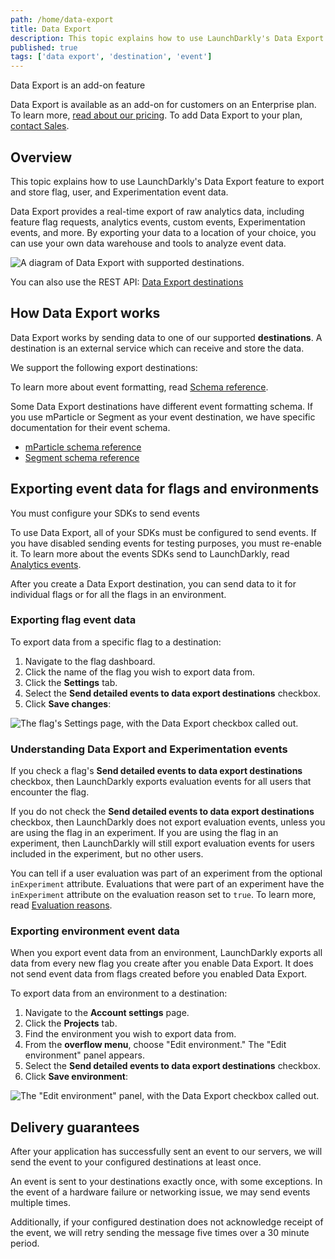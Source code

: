 ```yaml
---
path: /home/data-export
title: Data Export
description: This topic explains how to use LaunchDarkly's Data Export feature to export and store flag, user, and Experimentation event data. Data Export provides a real-time export of raw analytics data, including feature flag requests, analytics events, custom events, Experimentation events, and more.
published: true
tags: ['data export', 'destination', 'event']
---
```


<Callout intent="primary">
<CalloutTitle>Data Export is an add-on feature</CalloutTitle>
<CalloutDescription>

Data Export is available as an add-on for customers on an Enterprise plan. To learn more, [read about our pricing](https://launchdarkly.com/pricing/). To add Data Export to your plan, [contact Sales](https://launchdarkly.com/contact-sales/).

</CalloutDescription>
</Callout>

## Overview

This topic explains how to use LaunchDarkly's Data Export feature to export and store flag, user, and Experimentation event data.

Data Export provides a real-time export of raw analytics data, including feature flag requests, analytics events, custom events, Experimentation events, and more. By exporting your data to a location of your choice, you can use your own data warehouse and tools to analyze event data.

![A diagram of Data Export with supported destinations.](data-export.png)

<LearnMore>

You can also use the REST API: [Data Export destinations](https://apidocs.launchdarkly.com/tag/Data-Export-destinations)

</LearnMore>

## How Data Export works

Data Export works by sending data to one of our supported **destinations**. A destination is an external service which can receive and store the data.

We support the following export destinations:

<ChildPageList path="/home/data-export" omit="/home/data-export/schema-reference" />

To learn more about event formatting, read [Schema reference](/home/data-export/schema-reference).

Some Data Export destinations have different event formatting schema. If you use mParticle or Segment as your event destination, we have specific documentation for their event schema.

* [mParticle schema reference](/home/data-export/mparticle-schema-reference)
* [Segment schema reference](/home/data-export/segment-schema-reference)

## Exporting event data for flags and environments

<Callout intent="warning">
<CalloutTitle>You must configure your SDKs to send events</CalloutTitle>
<CalloutDescription>

To use Data Export, all of your SDKs must be configured to send events. If you have disabled sending events for testing purposes, you must re-enable it. To learn more about the events SDKs send to LaunchDarkly, read [Analytics events](/sdk/concepts/events).

</CalloutDescription>
</Callout>

After you create a Data Export destination, you can send data to it for individual flags or for all the flags in an environment.

### Exporting flag event data

To export data from a specific flag to a destination:

1. Navigate to the flag dashboard.
2. Click the name of the flag you wish to export data from.
3. Click the **Settings** tab.
4. Select the **Send detailed events to data export destinations** checkbox.
5. Click **Save changes**:

![The flag's Settings page, with the Data Export checkbox called out.](data-export-detailed-event-info-callout.png)

### Understanding Data Export and Experimentation events

If you check a flag's **Send detailed events to data export destinations** checkbox, then LaunchDarkly exports evaluation events for all users that encounter the flag.

If you do not check the **Send detailed events to data export destinations** checkbox, then LaunchDarkly does not export evaluation events, unless you are using the flag in an experiment. If you are using the flag in an experiment, then LaunchDarkly will still export evaluation events for users included in the experiment, but no other users.

You can tell if a user evaluation was part of an experiment from the optional `inExperiment` attribute. Evaluations that were part of an experiment have the `inExperiment` attribute on the evaluation reason set to `true`. To learn more, read [Evaluation reasons](/sdk/concepts/evaluation-reasons).

### Exporting environment event data

When you export event data from an environment, LaunchDarkly exports all data from every new flag you create after you enable Data Export. It does not send event data from flags created before you enabled Data Export.

To export data from an environment to a destination:

1. Navigate to the **Account settings** page.
2. Click the **Projects** tab.
3. Find the environment you wish to export data from.
4. From the **overflow menu**, choose "Edit environment." The "Edit environment" panel appears.
5. Select the **Send detailed events to data export destinations** checkbox.
6. Click **Save environment**:

![The "Edit environment" panel, with the Data Export checkbox called out.](data-export-env-detailed-event-info-callout.png)


## Delivery guarantees

After your application has successfully sent an event to our servers, we will send the event to your configured destinations at least once.

An event is sent to your destinations exactly once, with some exceptions. In the event of a hardware failure or networking issue, we may send events multiple times.

Additionally, if your configured destination does not acknowledge receipt of the event, we will retry sending the message five times over a 30 minute period.
